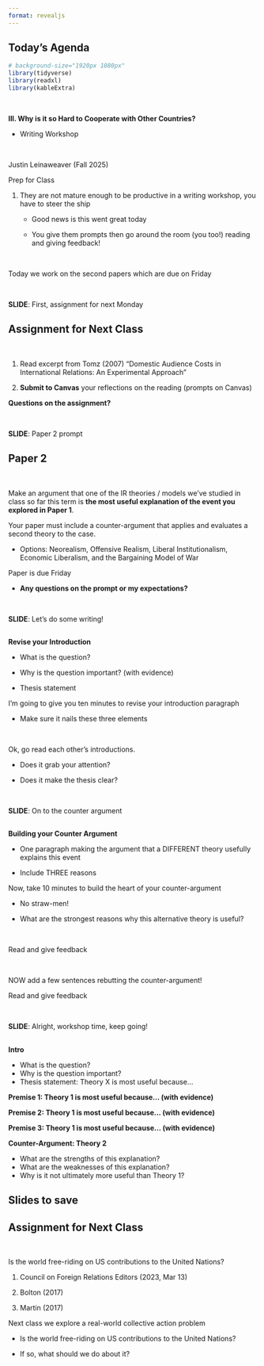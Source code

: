 ```yaml
---
format: revealjs
---
```



## Today's Agenda {background-image="Images/background-worldmap4.png" .center}

```r
# background-size="1920px 1080px"
library(tidyverse)
library(readxl)
library(kableExtra)
```

<br>

::: {.r-fit-text}

**III. Why is it so Hard to Cooperate with Other Countries?**

- Writing Workshop

:::

<br>

::: r-stack
Justin Leinaweaver (Fall 2025)
:::

::: notes
Prep for Class

1. They are not mature enough to be productive in a writing workshop, you have to steer the ship

    - Good news is this went great today
    
    - You give them prompts then go around the room (you too!) reading and giving feedback!
    
<br>

Today we work on the second papers which are due on Friday

<br>

**SLIDE**: First, assignment for next Monday
:::





## Assignment for Next Class  {background-image="Images/background-worldmap4.png" .center}

<br>

1. Read excerpt from Tomz (2007) "Domestic Audience Costs in International Relations: An Experimental Approach" 

2. **Submit to Canvas** your reflections on the reading (prompts on Canvas)

::: notes
**Questions on the assignment?**

<br>

**SLIDE**: Paper 2 prompt
:::




## Paper 2 {background-image="Images/background-worldmap4.png" .center}

<br>

Make an argument that one of the IR theories / models we've studied in class so far this term is **the most useful explanation of the event you explored in Paper 1**. 

Your paper must include a counter-argument that applies and evaluates a second theory to the case.

- Options: Neorealism, Offensive Realism, Liberal Institutionalism, Economic Liberalism, and the Bargaining Model of War

::: notes
Paper is due Friday

- **Any questions on the prompt or my expectations?**

<br>

**SLIDE**: Let's do some writing!

:::



## {background-image="Images/background-worldmap4.png" .center}

::: {.r-fit-text}
**Revise your Introduction**

- What is the question?

- Why is the question important? (with evidence)

- Thesis statement
:::

::: notes

I'm going to give you ten minutes to revise your introduction paragraph

- Make sure it nails these three elements

<br>

Ok, go read each other's introductions.

- Does it grab your attention?

- Does it make the thesis clear?

<br>

**SLIDE**: On to the counter argument

:::



## {background-image="Images/background-worldmap4.png" .center}

**Building your Counter Argument**

- One paragraph making the argument that a DIFFERENT theory usefully explains this event

- Include THREE reasons

::: notes

Now, take 10 minutes to build the heart of your counter-argument

- No straw-men!

- What are the strongest reasons why this alternative theory is useful?

<br>

Read and give feedback

<br>

NOW add a few sentences rebutting the counter-argument!

Read and give feedback

<br>

**SLIDE**: Alright, workshop time, keep going!

:::




## {background-image="Images/background-worldmap4.png" .smaller}

**Intro**

- What is the question?
- Why is the question important?
- Thesis statement: Theory X is most useful because...

**Premise 1: Theory 1 is most useful because... (with evidence)**

**Premise 2: Theory 1 is most useful because... (with evidence)**

**Premise 3: Theory 1 is most useful because... (with evidence)**

**Counter-Argument: Theory 2**

- What are the strengths of this explanation?
- What are the weaknesses of this explanation?
- Why is it not ultimately more useful than Theory 1?

::: notes


:::






## Slides to save



## Assignment for Next Class  {background-image="Images/background-worldmap4.png" .center}

<br>

Is the world free-riding on US contributions to the United Nations?

1. Council on Foreign Relations Editors (2023, Mar 13)

2. Bolton (2017)

3. Martin (2017)

::: notes
Next class we explore a real-world collective action problem

- Is the world free-riding on US contributions to the United Nations?

- If so, what should we do about it?
:::





